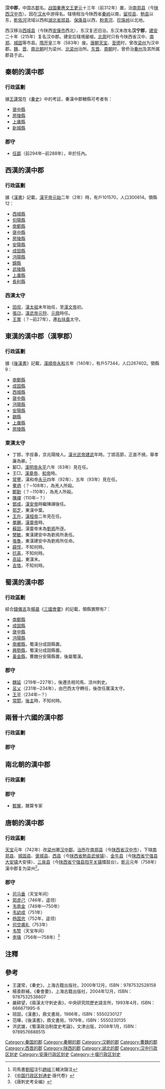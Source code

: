 '''汉中郡'''，中国古[[郡|郡]]名。[[战国|战国]][[秦惠文王|秦惠文王]][[後元#秦惠文王|更元]]十三年（前312年）置，治[[南郑县|南郑县]]（今[[陕西|陕西]][[汉中市|汉中市]]）。因在[[汉水|汉水]]中游得名。辖境相当今陕西省[[秦岭|秦岭]]以南，[[留坝县|留坝县]]、[[勉县|勉县]]以东，[[乾佑河|乾佑河]]流域以西和[[湖北省|湖北省]][[郧县|郧县]]、[[保康县|保康县]]以西，[[粉青河|粉青河]]、[[珍珠岭|珍珠岭]]以北地。

西汉移治[[西城县_(西汉)|西城县]]（今陕西[[安康市|安康市]]西北），东汉复还旧治。东汉末改名'''汉宁郡'''，[[建安_(东汉)|建安]]二十年（215年）复名汉中郡。建安后辖境屡缩，[[北周|北周]]时只有今陕西省汉中、[[南郑|南郑]]、[[城固|城固]]等市县。[[隋|隋]][[开皇|开皇]]三年（583年）废。[[唐朝|唐朝]][[天宝_(唐朝)|天宝]]、[[至德_(唐朝)|至德]]时，曾改[[梁州|梁州]]为汉中郡。[[曹魏|魏]]、[[晋朝|晋]]、[[南北朝|南北朝]]时为梁州、[[北梁州|北梁州]]治所。[[东晋|东晋]]、[[南朝|南朝]]时，曾侨治[[秦州|秦州]]及其所属郡县于此。

== 秦朝的漢中郡 ==
=== 行政區劃 ===
據[[王蘧常|王蘧常]]在《[[秦史_(王蘧常)|秦史]]》中的考証，秦漢中郡轄縣可考者有：
*[[褒中縣|褒中縣]]
*[[房陵縣|房陵縣]]
*[[上庸縣|上庸縣]]
*[[新城縣|新城縣]]

=== 郡守 ===
*[[任鄙|任鄙]]（前294年─前288年），卒於任內。

== 西漢的漢中郡 ==
=== 行政區劃 ===
據《[[漢書|漢書]]》記載，[[漢平帝|漢平帝]][[元始_(西汉)|元始]]二年（2年）時，有戶101570，人口300614。領縣12：
*[[西城县_(西汉)|西城縣]]
*[[旬陽縣|旬陽縣]]
*[[南鄭縣|南鄭縣]]
*[[襃中縣|襃中縣]]
*[[房陵縣|房陵縣]]
*[[安陽縣|安陽縣]]
*[[成固縣|成固縣]]
*[[沔陽縣|沔陽縣]]
*[[鍚縣|鍚縣]]
*[[武陵县_(西汉)|武陵縣]]
*[[上庸縣|上庸縣]]
*[[長利縣|長利縣]]

=== 西漢太守 ===
*[[田叔|田叔]]，[[漢太祖|漢太祖]]末年始任，至[[漢文帝|漢文帝]]初。
*[[張卬|張卬]]，[[漢武帝|漢武帝]][[元狩|元狩]]、[[元鼎|元鼎]]時任。
*[[王賞|王賞]]（？─前27年），遷[[右扶風|右扶風]]太守。

== 東漢的漢中郡（漢寧郡） ==
=== 行政區劃 ===
據《[[後漢書|後漢書]]》記載，[[漢順帝|漢順帝]][[永和_(东汉)|永和]]五年（140年），有戶57344，人口267402。領縣9：
*[[南鄭縣|南鄭縣]]
*[[成固縣|成固縣]]
*[[西城县_(西汉)|西城縣]]
*[[襃中縣|襃中縣]]
*[[沔陽縣|沔陽縣]]
*[[安陽縣|安陽縣]]
*[[錫縣|錫縣]]
*[[上庸縣|上庸縣]]
*[[房陵縣|房陵縣]]

=== 東漢太守 ===
*丁邯，字叔春，京兆陽陵人。[[漢光武帝|漢光武帝]][[建武_(东汉)|建武]]年時。丁邯高節，正直不撓，舉孝廉為卿。<ref>司馬書[[劉昭|劉昭]]注引[[趙岐|趙岐]]三輔決錄注</ref>
*鄐□，[[漢明帝|漢明帝]][[永平_(东汉)|永平]]六年（63年）見在任。
*王□，[[漢章帝|漢章帝]]、[[漢和帝|和帝]]時。
*[[常豐|常豐]]，漢和帝[[永元_(东汉)|永元]]四年（92年）、五年（93年）見在任。
*[[董炳|董炳]]（？─108年），為羌人所殺。
*[[鄭勤|鄭勤]]（？─110年），為羌人所殺。
*[[陳禪|陳禪]]（110年─？）
*[[鄧成|鄧成]]，[[漢安帝|漢安帝]]時繼陳禪後任。
*[[郭芝|郭芝]]，東漢中葉。
*[[王升|王升]]，[[漢桓帝|漢桓帝]]二年見在任。
*[[單颺|單颺]]，[[漢靈帝|漢靈帝]]時。
*[[蘇固|蘇固]]，漢靈帝末為[[劉焉|劉焉]]所逐。
*[[樊敏|樊敏]]，東漢建安中為劉焉所表任。
*[[張魯|張魯]]，東漢建安中為劉焉所任命。
*[[薛惇|薛惇]]，不知何時。
*[[抗喜|抗喜]]，不知何時。
*[[高延|高延]]，東漢末。
*[[吉恪|吉恪]]，不知何時。

== 蜀漢的漢中郡 ==
=== 行政區劃 ===
綜合[[錢儀吉|錢儀吉]]及[[杨晨_(清朝)|楊晨]]《[[三國會要|三國會要]]》的記載，領縣實際有7：
*[[南鄭縣|南鄭縣]]
*[[成固縣|成固縣]]
*[[襃中縣|襃中縣]]
*[[沔陽縣|沔陽縣]]
*[[南鄉縣|南鄉縣]]，蜀漢分成固縣置。
*[[興勢縣|興勢縣]]，蜀漢分成固縣置。
*[[黃金縣|黃金縣]]，曹魏分安陽縣置，後屬蜀漢。

=== 郡守 ===
*[[魏延|魏延]]（219年─227年），後遷丞相司馬、涼州刺史。
*[[呂乂|呂乂]]（231年─234年），由巴西太守轉任，後改任廣漢太守。
*[[王平|王平]]（234年─？）
*[[常閎|常閎]]，[[刘禅|後主]]時，不知何時。

== 兩晉十六國的漢中郡 ==
=== 行政區劃 ===
=== 郡守 ===

== 南北朝的漢中郡 ==
=== 行政區劃 ===
=== 郡守 ===
*[[甄鸞|甄鸞]]，曆算专家

== 唐朝的漢中郡 ==
=== 行政區劃 ===
[[天宝_(唐朝)|天宝]]元年（742年）改[[梁州_(曹魏)|梁州]]置[[汉中郡|汉中郡]]。[[治所|治所]]在[[南郑县|南郑县]]（今[[陕西省|陕西省]][[汉中市|汉中市]]），下辖[[南郑县|南郑县]]、[[城固县|城固县]]、[[褒城县|褒城县]]、[[西县|西县]]（今[[陕西省|陕西省]][[勉县|勉县]][[武侯镇|武侯镇]]）、[[金牛县|金牛县]]（今[[陕西省|陕西省]][[宁强县|宁强县]][[大安镇|大安镇]]大安驿）、[[三泉县|三泉县]]（今[[陕西省|陕西省]][[宁强县|宁强县]][[阳平关镇|阳平关镇]]擂鼓台）。[[乾元_(唐朝)|乾元]]元年（758年）漢中郡复为梁州<ref>《[[中国行政区划通史|中国行政区划通史]]·唐代卷》</ref>。
=== 郡守 ===
*[[司马垂|司马垂]]（天宝年间）
*[[郭虚己|郭虚己]]（746年，遥领）
*[[韦南金|韦南金]]（749年—750年）
*[[韦幼成|韦幼成]]（751年）
*[[杨国忠|杨国忠]]（752年，遥领）
*[[司空袭礼|司空袭礼]]（753年）
*[[韦赞|韦赞]]（天宝年间）
*[[李瑀|李瑀]]（756年—758年）<ref>《唐刺史考全编》</ref>

== 注釋 ==
{{Reflist|2}}

== 參考 ==
*王蘧常，《秦史》，上海古籍出版社，2000年12月，ISBN：9787532528158
*楊善群補，《秦會要》，上海古籍出版社，2004年12月，ISBN：9787532538607
*嚴耕望，《兩漢太守刺史表》，中央研究院歷史語言所，1993年4月，ISBN：666671995-6
*班固，《漢書》，鼎文書局，1986年，ISBN：5550230127
*范曄，《後漢書》，鼎文書局，1979年，ISBN：5550230135
*洪武雄，《蜀漢政治制度史考論》，文津出版，2008年1月，ISBN：9789576688515

{{秦朝行政區劃|nocat}}
{{西汉行政区划|nocat}}
{{東漢行政區劃|nocat}}
{{三國行政區劃|nocat}}
{{晉朝行政區劃|nocat}}
{{南朝行政區劃|nocat}}
[[Category:秦国的郡|Category:秦国的郡]]
[[Category:秦朝的郡|Category:秦朝的郡]]
[[Category:汉朝的郡|Category:汉朝的郡]]
[[Category:曹魏的郡|Category:曹魏的郡]]
[[Category:西晋的郡|Category:西晋的郡]]
[[Category:陕西的郡|Category:陕西的郡]]
[[Category:湖北的郡|Category:湖北的郡]]
[[Category:汉中行政区划史|Category:汉中行政区划史]]
[[Category:安康行政区划史|Category:安康行政区划史]]
[[Category:十堰行政区划史|Category:十堰行政区划史]]